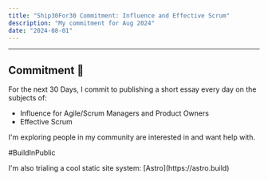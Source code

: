 ```yaml
---
title: "Ship30For30 Commitment: Influence and Effective Scrum"
description: "My commitment for Aug 2024"
date: "2024-08-01"
---
```



---

## Commitment 🔎

For the next 30 Days, I commit to publishing a short essay every day on the subjects of:

- Influence for Agile/Scrum Managers and Product Owners
- Effective Scrum

I'm exploring people in my community are interested in and want help with.

#BuildInPublic

<Callout type="info">
  I'm also trialing a cool static site system: [Astro](https://astro.build)
</Callout>
